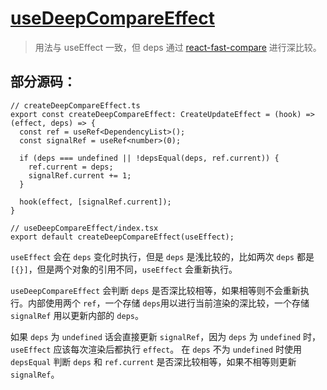 # [useDeepCompareEffect](https://ahooks.js.org/zh-CN/hooks/use-deep-compare-effect)

> 用法与 useEffect 一致，但 deps 通过 [react-fast-compare](react-fast-compare) 进行深比较。

## 部分源码：

```tsx
// createDeepCompareEffect.ts
export const createDeepCompareEffect: CreateUpdateEffect = (hook) => (effect, deps) => {
  const ref = useRef<DependencyList>();
  const signalRef = useRef<number>(0);

  if (deps === undefined || !depsEqual(deps, ref.current)) {
    ref.current = deps;
    signalRef.current += 1;
  }

  hook(effect, [signalRef.current]);
}

// useDeepCompareEffect/index.tsx
export default createDeepCompareEffect(useEffect);
```

`useEffect` 会在 `deps` 变化时执行，但是 `deps` 是浅比较的，比如两次 `deps` 都是 `[{}]`，但是两个对象的引用不同，`useEffect` 会重新执行。

`useDeepCompareEffect` 会判断 `deps` 是否深比较相等，如果相等则不会重新执行。内部使用两个 `ref`，一个存储 `deps`用以进行当前渲染的深比较，一个存储 `signalRef` 用以更新内部的 `deps`。

如果 `deps` 为 `undefined` 话会直接更新 `signalRef`，因为 `deps` 为 `undefined` 时，`useEffect` 应该每次渲染后都执行 `effect`。
在 `deps` 不为 `undefined` 时使用 `depsEqual` 判断 `deps` 和 `ref.current` 是否深比较相等，如果不相等则更新 `signalRef`。
